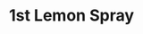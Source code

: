 ---
title: 1st Lemon Spray
media: 
dimensions: 20" x 16"
hero_image: ../../images/gallery/1st_lemon_spray.jpg
sale_status: Sold
---